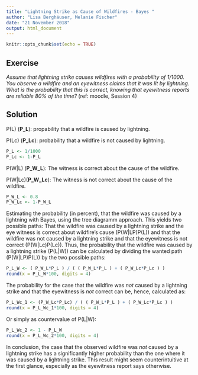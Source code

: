 ---
title: "Lightning Strike as Cause of Wildfires - Bayes "
author: "Lisa Berghäuser, Melanie Fischer" 
date: "21 November 2018"
output: html_document
---

```{r setup, include=FALSE}
knitr::opts_chunk$set(echo = TRUE)
```


## Exercise
*Assume that lightning strike causes wildfires with a probability of
1/1000. You observe a wildfire and an eyewitness claims that it was
lit by lightning. What is the probability that this is correct, knowing
that eyewitness reports are reliable 80% of the time?* (ref: moodle, Session 4)

## Solution 
P(L) (**P_L**): propability that a wildfire is caused by lightning. 

P(Lc) (**P_Lc**): probability that a wildfire is not caused by lightning.
```{r}
P_L <- 1/1000
P_Lc <- 1-P_L
```
P(W|L) (**P_W_L**): The witness is correct about the cause of the wildfire. 

P(W|Lc)(**P_W_Lc**): The witness is not correct about the cause of the wildfire. 
```{r}
P_W_L <- 0.8
P_W_Lc <- 1-P_W_L
```
Estimating the probability (in percent), that the wildfire was caused by a lightning with Bayes, using the tree diagramm approach. This yields two possible paths: That the wildfire was caused by a lightning strike and the eye witness is correct about wildfire's cause (P(W|LP)P(L)) and that the wildfire was not caused by a lightning strike and that the eyewitness is not correct (P(W|Lc)P(Lc)). Thus, the probability that the wildfire was caused by a lightning strike (P(L|W)) can be calculated by dividing the wanted path (P(W|LP)P(L)) by the two possible paths: 
```{r}
P_L_W <- ( P_W_L*P_L ) / ( ( P_W_L*P_L ) + ( P_W_Lc*P_Lc ) )
round(x = P_L_W*100, digits = 4)
```
The probability for the case that the wildfire was *not* caused by a lightning strike and that the eyewitness is *not* correct can be, hence, calculated as: 

```{r}
P_L_Wc_1 <- (P_W_Lc*P_Lc) / ( ( P_W_L*P_L ) + ( P_W_Lc*P_Lc ) )
round(x = P_L_Wc_1*100, digits = 4)
```
Or simply as countervalue of P(L|W):
```{r}
P_L_Wc_2 <- 1 - P_L_W
round(x = P_L_Wc_2*100, digits = 4)
```
In conclusion, the case that the observed wildfire was *not* caused by a lightning strike has a significantly higher probability than the one where it was caused by a lightning strike. This result might seem counterintuitive at the first glance, especially as the eyewitness report says otherwise.    

